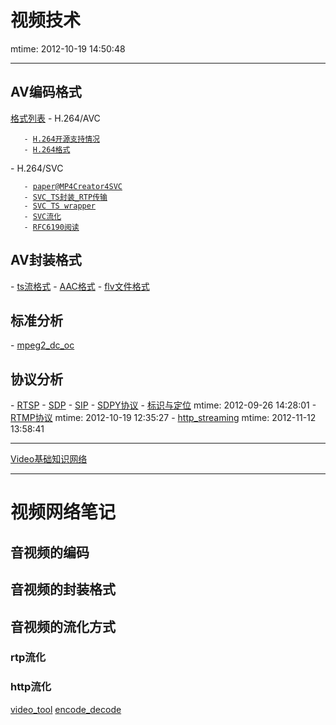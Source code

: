 = 视频技术 =
mtime: 2012-10-19 14:50:48
----
==AV编码格式==
[[av_format_list|格式列表]]
- H.264/AVC
	- [[h264_src_code|H.264开源支持情况]]
	- [[h264_format|H.264格式]]
- H.264/SVC
	- [[svc_mp4_creator|paper@MP4Creator4SVC]]
	- [[svc_ts_rtp|SVC_TS封装_RTP传输]]
	- [[svc_over_rtp_and_ts|SVC TS wrapper]]
	- [[svc_streaming|SVC流化]]
	- [[svc_rtp_rfc6190|RFC6190阅读]]
==AV封装格式==
- [[mpegts_format|ts流格式]]
- [[AAC_format|AAC格式]]
- [[flv_format|flv文件格式]]
== 标准分析 ==
- [[mpeg2_dc_oc]]
==协议分析==
- [[rtsp_analysis|RTSP]]
- [[sdp_analysis|SDP]]
- [[SIP_analysis|SIP]]
- [[SPDY_protocol|SDPY协议]]
- [[MIME_procotol|标识与定位]] mtime: 2012-09-26 14:28:01 
- [[RTMP_protocol|RTMP协议]] mtime: 2012-10-19 12:35:27
- [[http_streaming]] mtime: 2012-11-12 13:58:41

----
[[video_base_knowledge_network|Video基础知识网络]]

----
= 视频网络笔记 =

== 音视频的编码 ==
== 音视频的封装格式 ==
== 音视频的流化方式 ==
=== rtp流化 ===
=== http流化 ===

[[video_tool]]
[[encode_decode]]
